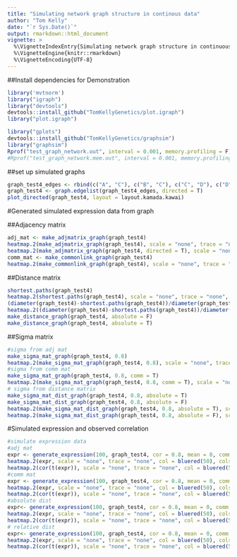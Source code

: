 ```yaml
---
title: "Simulating network graph structure in continous data"
author: "Tom Kelly"
date: "`r Sys.Date()`"
output: rmarkdown::html_document
vignette: >
  %\VignetteIndexEntry{Simulating network graph structure in continuous data}
  %\VignetteEngine{knitr::rmarkdown}
  %\VignetteEncoding{UTF-8}
---
```


##Install dependencies for Demonstration

```r
library('mvtnorm')
library("igraph")
library("devtools")
devtools::install_github("TomKellyGenetics/plot.igraph")
library("plot.igraph")

library("gplots")
devtools::install_github("TomKellyGenetics/graphsim")
library("graphsim")
Rprof("test_graph_network.out", interval = 0.001, memory.profiling = F)
#Rprof("test_graph_network.mem.out", interval = 0.001, memory.profiling = T)
```

##set up simulated graphs

```r
graph_test4_edges <- rbind(c("A", "C"), c("B", "C"), c("C", "D"), c("D", "E"), c("D", "F"), c("F", "G"), c("F", "I"), c("H", "I"))
graph_test4 <- graph.edgelist(graph_test4_edges, directed = T)
plot_directed(graph_test4, layout = layout.kamada.kawai)
```

#Generated simulated expression data from graph

##Adjacency matrix

```r
adj_mat <- make_adjmatrix_graph(graph_test4)
heatmap.2(make_adjmatrix_graph(graph_test4), scale = "none", trace = "none", col = colorpanel(3, "grey75", "white", "blue"), colsep = 1:length(V(graph_test4)), rowsep = 1:length(V(graph_test4)))
heatmap.2(make_adjmatrix_graph(graph_test4, directed = T), scale = "none", trace = "none", col = colorpanel(3, "grey75", "white", "blue"), colsep = 1:length(V(graph_test4)), rowsep = 1:length(V(graph_test4)))
comm_mat <- make_commonlink_graph(graph_test4)
heatmap.2(make_commonlink_graph(graph_test4), scale = "none", trace = "none", col = bluered(50), colsep = 1:length(V(graph_test4)), rowsep = 1:length(V(graph_test4)))
```

##Distance matrix

```r
shortest.paths(graph_test4)
heatmap.2(shortest.paths(graph_test4), scale = "none", trace = "none", col = bluered(50), colsep = 1:length(V(graph_test4)), rowsep = 1:length(V(graph_test4)))
(diameter(graph_test4)-shortest.paths(graph_test4))/diameter(graph_test4)
heatmap.2((diameter(graph_test4)-shortest.paths(graph_test4))/diameter(graph_test4), scale = "none", trace = "none", col = bluered(50), colsep = 1:length(V(graph_test4)), rowsep = 1:length(V(graph_test4)))
make_distance_graph(graph_test4, absolute = F)
make_distance_graph(graph_test4, absolute = T)
```

##Sigma matrix

```r
#sigma from adj mat
make_sigma_mat_graph(graph_test4, 0.8)
heatmap.2(make_sigma_mat_graph(graph_test4, 0.8), scale = "none", trace = "none", col = bluered(50), colsep = 1:length(V(graph_test4)), rowsep = 1:length(V(graph_test4)))
#sigma from comm mat
make_sigma_mat_graph(graph_test4, 0.8, comm = T)
heatmap.2(make_sigma_mat_graph(graph_test4, 0.8, comm = T), scale = "none", trace = "none", col = bluered(50), colsep = 1:length(V(graph_test4)), rowsep = 1:length(V(graph_test4)))
# sigma from distance matrix
make_sigma_mat_dist_graph(graph_test4, 0.8, absolute = T)
make_sigma_mat_dist_graph(graph_test4, 0.8, absolute = F)
heatmap.2(make_sigma_mat_dist_graph(graph_test4, 0.8, absolute = T), scale = "none", trace = "none", col = bluered(50), colsep = 1:length(V(graph_test4)), rowsep = 1:length(V(graph_test4)))
heatmap.2(make_sigma_mat_dist_graph(graph_test4, 0.8, absolute = F), scale = "none", trace = "none", col = bluered(50), colsep = 1:length(V(graph_test4)), rowsep = 1:length(V(graph_test4)))
```

#Simulated expression and observed correlation

```r
#simulate expression data
#adj mat
expr <- generate_expression(100, graph_test4, cor = 0.8, mean = 0, comm =F) # unable to generate from adj mat ## fixed with positive definite correction
heatmap.2(expr, scale = "none", trace = "none", col = bluered(50), colsep = 1:length(V(graph_test4)), rowsep = 1:length(V(graph_test4)))
heatmap.2(cor(t(expr)), scale = "none", trace = "none", col = bluered(50), colsep = 1:length(V(graph_test4)), rowsep = 1:length(V(graph_test4)))
#comm mat
expr <- generate_expression(100, graph_test4, cor = 0.8, mean = 0, comm =T) #expression from comm mat
heatmap.2(expr, scale = "none", trace = "none", col = bluered(50), colsep = 1:length(V(graph_test4)), rowsep = 1:length(V(graph_test4)))
heatmap.2(cor(t(expr)), scale = "none", trace = "none", col = bluered(50), colsep = 1:length(V(graph_test4)), rowsep = 1:length(V(graph_test4)))
#absolute dist
expr<- generate_expression(100, graph_test4, cor = 0.8, mean = 0, comm = F, dist = T, absolute = T) # unable to generate from adj mat ## fixed PD
heatmap.2(expr, scale = "none", trace = "none", col = bluered(50), colsep = 1:length(V(graph_test4)), rowsep = 1:length(V(graph_test4)))
heatmap.2(cor(t(expr)), scale = "none", trace = "none", col = bluered(50), colsep = 1:length(V(graph_test4)), rowsep = 1:length(V(graph_test4)))
# relative dist
expr<- generate_expression(100, graph_test4, cor = 0.8, mean = 0, comm = F, dist = T, absolute = F)
heatmap.2(expr, scale = "none", trace = "none", col = bluered(50), colsep = 1:length(V(graph_test4)), rowsep = 1:length(V(graph_test4)))
heatmap.2(cor(t(expr)), scale = "none", trace = "none", col = bluered(50), colsep = 1:length(V(graph_test4)), rowsep = 1:length(V(graph_test4)))
```
